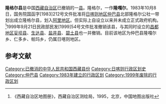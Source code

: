'''隆格尔县'''是中国[[西藏自治区|西藏自治区]]已撤销的一[[县|县]]。隆格尔，一作'''隆嘎尔'''。1983年10月8日，国务院国函字[1983]212号文件批准将[[日喀则地区|日喀则地区]][[仲巴县|仲巴县]]北部隆格尔公社一带划出成立隆格尔县，划入[[阿里地区|阿里地区]]。但实际上自设立以来并未成立正式政府机构。<ref>《西藏自治区地图册》，西藏自治区测绘局，1995，北京，中国地图出版社</ref>1999年9月21日民政部民发[1999]54号文件批准撤销该县，与其同时设立的[[昌都地区|昌都地区]][[妥坝县|妥坝县]]、[[生达县|生达县]]、[[盐井县|盐井县]]、[[碧土县|碧土县]]也一并撤销。目前该地区为仲巴县隆嘎尔乡、仁多乡、帕玛乡，仍属日喀则地区。

== 参考文献 ==
{{Wikisource|民政部关于同意西藏自治区撤销隆格尔等五县的批复}}
{{reflist}}

{{DEFAULTSORT:L}}
[[Category:已撤消的中华人民共和国西藏县份|Category:已撤消的中华人民共和国西藏县份]]
[[Category:日喀则行政区划史|Category:日喀则行政区划史]]
[[Category:仲巴县|Category:仲巴县]]
[[Category:1983年建立的行政区划|Category:1983年建立的行政区划]]
[[Category:1999年废除的行政区划|Category:1999年废除的行政区划]]

{{西藏行政区划小作品}}